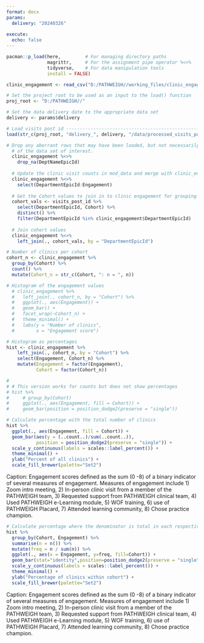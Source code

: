 ```yaml
---
format: docx
params:
  delivery: "20240326"
  
execute: 
  echo: false
---
```


```r
pacman::p_load(here,         # For managing directory paths
               magrittr,     # For the assignment pipe operator %<>%
               tidyverse,    # For data manipulation tools
               install = FALSE)    
```

```r
clinic_engagement <- read_csv("D:/PATHWEIGH//working_files/clinic_engagement.csv", col_types = cols())
```


```r
# Set the project root to be used as an input to the load() function
proj_root <- "D:/PATHWEIGH//"

# Set the data delivery date to the appropriate data set
delivery <- params$delivery

# Load visits post id -----------------------------------------------------------
load(str_c(proj_root, "delivery_", delivery, "/data/processed_visits_post_id_", delivery, ".Rdata"))
```


```r
# Drop any aberrant rows that may have been loaded, but not necessarily part
  # of the data set of interest.
  clinic_engagement %<>% 
    drop_na(DeptNameEpicId)
  
  # Update the clinic visit counts in mod_data and merge with clinic_engagement
  clinic_engagement %<>%
    select(DepartmentEpicId:Engagement)
  
  # Get the Cohort values to join in to clinic engagement for grouping
  cohort_vals <- visits_post_id %>%
    select(DepartmentEpicId, Cohort) %>%
    distinct() %>%
    filter(DepartmentEpicId %in% clinic_engagement$DepartmentEpicId)
  
  # Join cohort values
  clinic_engagement %<>%
    left_join(., cohort_vals, by = "DepartmentEpicId")
```


```r
# Number of clinics per cohort
cohort_n <- clinic_engagement %>%
  group_by(Cohort) %>%
  count() %>%
  mutate(Cohort_n = str_c(Cohort, ": n = ", n))

# Histogram of the engagement values
  # clinic_engagement %>%
  #   left_join(., cohort_n, by = "Cohort") %>%
  #   ggplot(., aes(Engagement)) +
  #   geom_bar() +
  #   facet_wrap(~Cohort_n) +
  #   theme_minimal() +
  #   labs(y = "Number of clinics",
  #        x = "Engagement score")
```


```r
# Histogram as percentages
hist <- clinic_engagement %>%
    left_join(., cohort_n, by = "Cohort") %>%
    select(Engagement, Cohort_n) %>%
    mutate(Engagement = factor(Engagement),
           Cohort = factor(Cohort_n))
```


```r
# 
# # This version works for counts but does not show percentages
# hist %>%
#     # group_by(Cohort)
#     ggplot(., aes(Engagement, fill = Cohort)) +
#     geom_bar(position = position_dodge2(preserve = "single"))
```


```r
# Calculate percentage with the total number of clinics 
hist %>%
  ggplot(., aes(Engagement, fill = Cohort)) +
  geom_bar(aes(y = (..count..)/sum(..count..)),
           position = position_dodge2(preserve = "single")) +
  scale_y_continuous(labels = scales::label_percent()) +
  theme_minimal() +
  ylab("Percent of all clinics") +
  scale_fill_brewer(palette="Set2")
```
Caption: Engagement scores defined as the sum (0 -8) of a binary indicator of several measures of engagement. Measures of engagement include 1) Zoom intro meeting, 2) In-person clinic visit from a member of the PATHWEIGH team, 3) Requested support from PATHWEIGH clinical team, 4) Used PATHWEIGH e-Learning module, 5) WOF training, 6) use of PATHWEIGH Placard, 7) Attended learning community, 8) Chose practice champion.

```r
# Calculate percentage where the denominator is total in each respective cohort
hist %>%
  group_by(Cohort, Engagement) %>%
  summarise(n = n()) %>%
  mutate(freq = n / sum(n)) %>%
  ggplot(., aes(x = Engagement, y=freq, fill=Cohort)) + 
  geom_bar(stat="identity",position=position_dodge2(preserve = "single")) + 
  scale_y_continuous(labels = scales::label_percent()) +
  theme_minimal() +
  ylab("Percentage of clinics within cohort") +
  scale_fill_brewer(palette="Set2")

```
Caption: Engagement scores defined as the sum (0 -8) of a binary indicator of several measures of engagement. Measures of engagement include 1) Zoom intro meeting, 2) In-person clinic visit from a member of the PATHWEIGH team, 3) Requested support from PATHWEIGH clinical team, 4) Used PATHWEIGH e-Learning module, 5) WOF training, 6) use of PATHWEIGH Placard, 7) Attended learning community, 8) Chose practice champion.